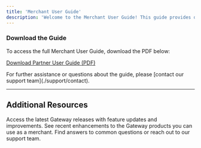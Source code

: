 ```yaml
---
title: 'Merchant User Guide'
description: 'Welcome to the Merchant User Guide! This guide provides detailed instructions for merchants on how to navigate and effectively use the Gateway system. It covers everything from initial setup, managing transactions, using various payment options, and ensuring secure transaction processing. The guide is designed to help merchants get the most out of the Gateway, with step-by-step instructions and best practices for seamless integration and operation'
---
```


### **Download the Guide**

To access the full Merchant User Guide, download the PDF below:

[Download Partner User Guide (PDF)](/downloads/PO-MerchantUserGuide-EN.pdf)

<Note>
  For further assistance or questions about the guide, please [contact our support team](./support/contact).
</Note>

***

## **Additional Resources**

<CardGroup>
  <Card title="Gateway Release Notes" icon="file" href="/change-logs/release-notes">
    Access the latest Gateway releases with feature updates and improvements.
  </Card>

  <Card title="Product Updates" icon="pen-to-square" href="/change-logs/product-updates">
    See recent enhancements to the Gateway products you can use as a merchant.
  </Card>

  <Card title="FAQs & Support" icon="comments-question" href="/support/faqs">
    Find answers to common questions or reach out to our support team.
  </Card>
</CardGroup>